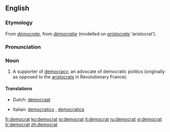 {{see|Democrat}}
{{wikipedia|dab=democrat}}
==English==
===Etymology===
From {{F.}} ''[[démocrate]]'', from ''[[démocratie]]'' (modelled on ''[[aristocrate]]'' ‘aristocrat’).

===Pronunciation===
{{IPA|/ˈdɛməkræt/}}

===Noun===
{{en-noun}}

# A supporter of [[democracy]]; an advocate of democratic politics (originally as opposed to the [[aristocrats]] in Revolutionary France).

====Translations====
{{top}}
*Dutch: [[democraat]] {{m}}
{{mid}}
*Italian: [[democratico]] {{m}}, [[democratica]] {{f}}
{{bottom}}

[[fr:democrat]]
[[ko:democrat]]
[[io:democrat]]
[[it:democrat]]
[[ru:democrat]]
[[vi:democrat]]
[[tr:democrat]]
[[zh:democrat]]